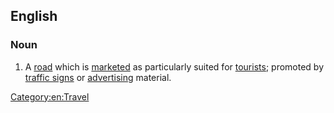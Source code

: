 ==English==

===Noun===
{{head|en|noun|head=[[tourist]] [[highway]]}}

# A [[road]] which is [[marketed]] as particularly suited for [[tourist]]s; promoted by [[traffic sign]]s or [[advertising]] material. 

[[Category:en:Travel]]